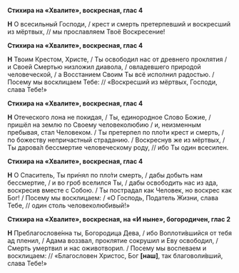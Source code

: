 **Стихира на «Хвалите», воскресная, глас 4**

**Н** О всесильный Господи, / крест и смерть претерпевший и воскресший из мёртвых, // мы прославляем Твоё Воскресение!

**Стихира на «Хвалите», воскресная, глас 4**

**Н** Твоим Крестом, Христе, / Ты освободил нас от древнего проклятия / и Своей Смертью низложил диавола, / овладевшего природой человеческой, / а Восстанием Своим Ты всё исполнил радостью. / Посему мы восклицаем Тебе: // «Воскресший из мёртвых, Господи, слава Тебе!»

**Стихира на «Хвалите», воскресная, глас 4**

**Н** Отеческого лона не покидая, / Ты, единородное Слово Божие, / пришёл на землю по Своему человеколюбию / и, неизменным пребывая, стал Человеком. / Ты претерпел по пло́ти крест и смерть, / по божеству непричастный страданию. / Воскреснув же из мёртвых, / Ты дарова́л бессмертие человеческому роду, // ибо Ты один всесилен.

**Стихира на «Хвалите», воскресная, глас 4**

**Н** О Спаситель, Ты при́нял по пло́ти смерть, / дабы добыть нам бессмертие, / и во гроб вселился Ты, / дабы освободить нас из ада, воскресив вместе с Собою. / Ты пострадал как Человек, но воскрес как Бог! / Посему мы восклицаем: / «О Господь, Податель Жизни, слава Тебе, // один столь человеколюбивый!»

**Стихира на «Хвалите», воскресная, на «И ныне», богородичен, глас 2**

**Н** Преблагослове́нна ты, Богородица Дева, / ибо Воплоти́вшийся от тебя ад пленил, / Адама воззвал, проклятие сокрушил и Еву освободил, / Смерть умертвил и нас оживотворил. / Посему мы воспеваем и восклицаем: // «Благословен Христос, Бог **[**наш**]**, так благоволи́вший, слава Тебе!»
